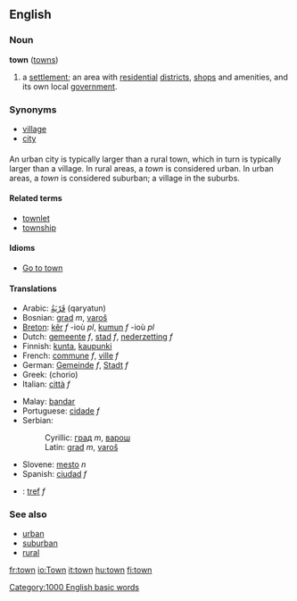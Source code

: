 ==English==

===Noun===
'''town''' ([[towns]])
#a [[settlement]]; an area with [[residential]] [[district]]s, [[shop]]s and amenities, and its own local [[government]].

===Synonyms===
*[[village]]
*[[city]]

===={{usage}}====
An urban city is typically larger than a rural town, which in turn is typically larger than a village.  In rural areas, a ''town'' is considered urban.  In urban areas, a ''town'' is considered suburban; a village in the suburbs.

====Related terms====
*[[townlet]]
*[[township]]

====Idioms====
*[[Go to town]]

====Translations====
{{top}}
*Arabic: [[قَرْيَةُ]] (qaryatun)
*Bosnian: [[grad#Bosnian|grad]] ''m'', [[varoš]]
*[[Breton]]: [[kêr]] ''f'' -ioù ''pl'', [[kumun]] ''f'' -ioù ''pl''
*Dutch: [[gemeente]] ''f'', [[stad]] ''f'', [[nederzetting]] ''f''
*Finnish: [[kunta]], [[kaupunki]]
*French: [[commune]] ''f'', [[ville]] ''f''
*German: [[Gemeinde]] ''f'', [[Stadt]] ''f''
*Greek: (chorio)
*Italian: [[città]] ''f''
{{mid}}
*Malay: [[bandar]]
*Portuguese: [[cidade]] ''f''
*Serbian:
*:Cyrillic: [[град#Serbian|град]] ''m'', [[варош]]
*:Latin: [[grad]] ''m'', [[varoš]]
*Slovene: [[mesto]] ''n''
*Spanish: [[ciudad]] ''f''
*{{cy}}: [[tref]] ''f''
{{bottom}}

===See also===
*[[urban]]
*[[suburban]]
*[[rural]]

[[Category:1000 English basic words]]

[[fr:town]]
[[io:Town]]
[[it:town]]
[[hu:town]]
[[fi:town]]